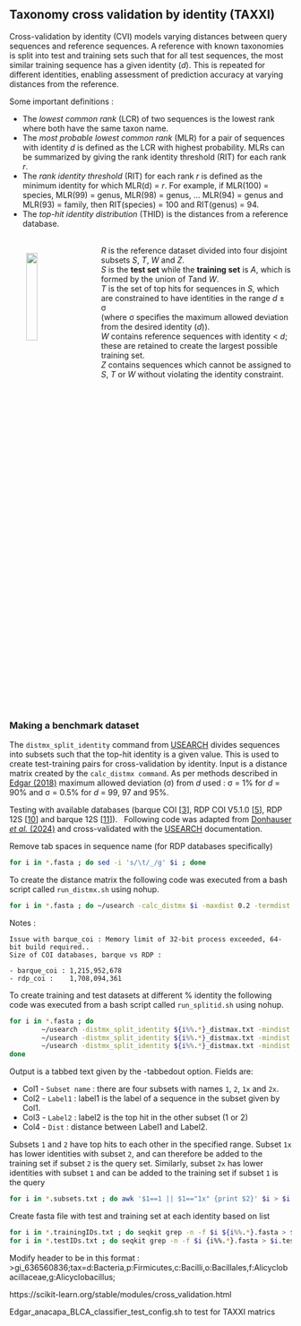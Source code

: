 ## Taxonomy cross validation by identity (TAXXI) {-}

Cross-validation by identity (CVI) models varying distances between query sequences and reference sequences. A reference with known taxonomies is split into test and training sets such that for all test sequences, the most similar training sequence has a given identity (*d*). This is repeated for different identities, enabling assessment of prediction accuracy at varying distances from the reference.

Some important definitions : 

- The *lowest common rank* (LCR) of two sequences is the lowest rank where both have the same taxon name.
- The *most probable lowest common rank* (MLR) for a pair of sequences with identity *d* is defined as the LCR with highest probability. MLRs can be summarized by giving the rank identity threshold (RIT) for each rank *r*.
- The *rank identity threshold* (RIT) for each rank *r* is defined as the minimum identity for which MLR(d) = *r*. For example, if MLR(100) = species, MLR(99) = genus, MLR(98) = genus, ... MLR(94) = genus and MLR(93) = family, then RIT(species) = 100 and RIT(genus) = 94. 
- The *top-hit identity distribution* (THID) is the distances from a reference database.

<img style="padding:30px" src="data/taxxi_figures.jpg" align="left" width="20%"/>

\
*R* is the reference dataset divided into four disjoint subsets *S*, *T*, *W* and *Z*.\
*S* is the **test set** while the **training set** is *A*, which is formed by the union of *T*and *W*.\
*T* is the set of top hits for sequences in *S*, which are constrained to have identities in the range *d* ± σ \
(where σ specifies the maximum allowed deviation from the desired identity (*d*)).\
*W* contains reference sequences with identity < *d*; these are retained to create the largest possible training set. \
*Z* contains sequences which cannot be assigned to *S*, *T* or *W* without violating the identity constraint.

<br clear="left"/>

### Making a benchmark dataset{-}

The `distmx_split_identity` command from [USEARCH](https://www.drive5.com/usearch/manual/cvi.html) divides sequences into subsets such that the top-hit identity is a given value. This is used to create test-training pairs for cross-validation by identity. Input is a distance matrix created by the `calc_distmx command`. As per methods described in [Edgar (2018)](https://peerj.com/articles/4652/#p-3) maximum allowed deviation (σ) from *d* used : σ = 1% for *d* = 90% and σ = 0.5% for *d* = 99, 97 and 95%.  

Testing with available databases (barque COI [[3](https://www.ibis.ulaval.ca/services/bioinformatique/barque_databases/)], RDP COI V5.1.0 [[5](https://github.com/terrimporter/CO1Classifier/releases/tag/RDP-COI-v5.1.0)], RDP 12S [[10](https://github.com/terrimporter/12SfishClassifier/releases/tag/v1.0.1)] and barque 12S [[11](https://github.com/enormandeau/barque/blob/master/03_databases/12S.fasta.gz)]). \ 
Following code was adapted from [Donhauser *et al.* (2024)](https://doi.org/10.1016/j.ecoinf.2024.102817) and cross-validated with the [USEARCH](https://www.drive5.com/usearch/manual/cvi.html) documentation. 

Remove tab spaces in sequence name (for RDP databases specifically)
```bash
for i in *.fasta ; do sed -i 's/\t/_/g' $i ; done 
```

To create the distance matrix the following code was executed from a bash script called `run_distmx.sh` using nohup. 
```bash
for i in *.fasta ; do ~/usearch -calc_distmx $i -maxdist 0.2 -termdist 0.3 -tabbedout ${i%%.*}_distmax.txt; done
```

Notes : 
```
Issue with barque_coi : Memory limit of 32-bit process exceeded, 64-bit build required..
Size of COI databases, barque vs RDP : 

- barque_coi : 1,215,952,678
- rdp_coi :    1,708,094,361
``` 

To create training and test datasets at different % identity the following code was executed from a bash script called `run_splitid.sh` using nohup. 
```bash
for i in *.fasta ; do
        ~/usearch -distmx_split_identity ${i%%.*}_distmax.txt -mindist 0.025 -maxdist 0.035 -tabbedout ${i%%.*}.97.subsets.txt
        ~/usearch -distmx_split_identity ${i%%.*}_distmax.txt -mindist 0.045 -maxdist 0.055 -tabbedout ${i%%.*}.95.subsets.txt
        ~/usearch -distmx_split_identity ${i%%.*}_distmax.txt -mindist 0.095 -maxdist 0.105 -tabbedout ${i%%.*}.90.subsets.txt
done
```

Output is a tabbed text given by the -tabbedout option. Fields are:

- Col1 - `Subset name` : there are four subsets with names `1`, `2`, `1x` and `2x`.
- Col2 - `Label1` : label1 is the label of a sequence in the subset given by Col1.
- Col3 - `Label2` : label2 is the top hit in the other subset (1 or 2)
- Col4 - `Dist`   : distance between Label1 and Label2.

Subsets `1` and `2` have top hits to each other in the specified range. Subset `1x` has lower identities with subset `2`, and can therefore be added to the training set if subset `2` is the query set. Similarly, subset `2x` has lower identities with subset `1` and can be added to the training set if subset `1` is the query

```bash
for i in *.subsets.txt ; do awk '$1==1 || $1=="1x" {print $2}' $i > $i.trainingIDs.txt; awk '$1==2 {print $2}' $i > $i.testIDs.txt; done 
```

Create fasta file with test and training set at each identity based on list
```bash
for i in *.trainingIDs.txt ; do seqkit grep -n -f $i ${i%%.*}.fasta > $i.trainning.fasta ; done
for i in *.testIDs.txt ; do seqkit grep -n -f $i {i%%.*}.fasta > $i.test.fasta ; done 
```

Modify header to be in this format : 
>gi_636560836;tax=d:Bacteria,p:Firmicutes,c:Bacilli,o:Bacillales,f:Alicyclobacillaceae,g:Alicyclobacillus;

https://scikit-learn.org/stable/modules/cross_validation.html 

Edgar_anacapa_BLCA_classifier_test_config.sh to test for TAXXI matrics


